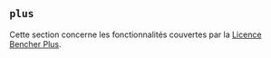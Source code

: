 
## `plus`

Cette section concerne les fonctionnalités couvertes par la [Licence Bencher Plus](/legal/plus).

<PlusGitHub />
<PlusDisasterRecovery />
<PlusRateLimiting />
<PlusStats />
